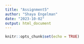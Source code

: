 ```yaml
---
title: "Assignment5"
author: "Shaya Engelman"
date: "2023-10-02"
output: html_document
---
```


```r
knitr::opts_chunk$set(echo = TRUE)
```


